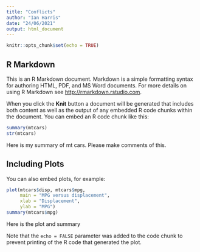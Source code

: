 ```yaml
---
title: "Conflicts"
author: "Ian Harris"
date: "24/06/2021"
output: html_document
---
```


```r
knitr::opts_chunk$set(echo = TRUE)
```

## R Markdown

This is an R Markdown document. Markdown is a simple formatting syntax for authoring HTML, PDF, and MS Word documents. For more details on using R Markdown see <http://rmarkdown.rstudio.com>.

When you click the **Knit** button a document will be generated that includes both content as well as the output of any embedded R code chunks within the document. You can embed an R code chunk like this:

```r
summary(mtcars)
str(mtcars)
```
Here is my summary of mt cars. Please make comments of this.

## Including Plots

You can also embed plots, for example:

```r
plot(mtcars$disp, mtcars$mpg, 
     main = "MPG versus displacement", 
     xlab = "Displacement", 
     ylab = "MPG")
summary(mtcars$mpg)
```
Here is the plot and summary


Note that the `echo = FALSE` parameter was added to the code chunk to prevent printing of the R code that generated the plot.
